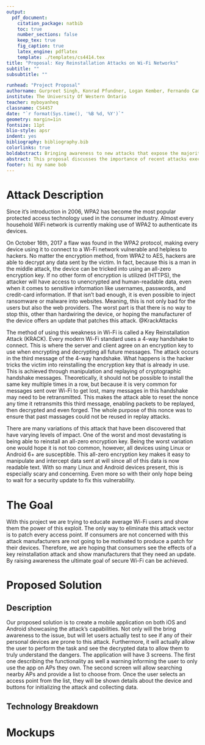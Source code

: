 ```yaml
---
output: 
  pdf_document:
    citation_package: natbib
    toc: true
    number_sections: false
    keep_tex: true
    fig_caption: true
    latex_engine: pdflatex
    template: ./templates/cs4414.tex
title: "Proposal: Key Reinstallation Attacks on Wi-Fi Networks"
subtitle: "" 
subsubtitle: ""

runhead: "Project Proposal"
authorname: Gurpreet Singh, Konrad Pfundner, Logan Kember, Fernando Campos
institute: The University Of Western Ontario
teacher: myboyanheq
classname: CS4457
date: "`r format(Sys.time(), '%B %d, %Y')`"
geometry: margin=1in
fontsize: 11pt
blio-style: apsr
indent: yes
bibliography: bibliography.bib
colorlinks: true
boldabstract: Bringing awareness to new attacks that expose the majority of WiFi networks.
abstract: This proposal discusses the importance of recent attacks executed on the WPA2 protocol and proposes the creation of a mobile application that can showcase and exploit wireless APs. 
footer: hi my name bob
---
```


# Attack Description

Since it’s introduction in 2006, WPA2 has become the most popular protected access technology used in the consumer industry. Almost every household WiFi network is currently making use of WPA2 to authenticate its devices. 

On October 16th, 2017 a flaw was found in the WPA2 protocol, making every device using it to connect to a Wi-Fi network vulnerable and helpless to hackers. No matter the encryption method, from WPA2 to AES, hackers are able to decrypt any data sent by the victim. In fact, because this is a man in the middle attack, the device can be tricked into using an all-zero encryption key. If no other form of encryption is utilized (HTTPS), the attacker will have access to unencrypted and human-readable data, even when it comes to sensitive information like usernames, passwords, and credit-card information. If that isn’t bad enough, it is even possible to inject ransomware or malware into websites. Meaning, this is not only bad for the users but also the web providers. The worst part is that there is no way to stop this, other than hardwiring the device, or hoping the manufacturer of the device offers an update that patches this attack. @KrackAttacks

The method of using this weakness in Wi-Fi is called a Key Reinstallation Attack (KRACK). Every modern Wi-Fi standard uses a 4-way handshake to connect. This is where the server and client agree on an encryption key to use when encrypting and decrypting all future messages. The attack occurs in the third message of the 4-way handshake. What happens is the hacker tricks the victim into reinstalling the encryption key that is already in use. This is achieved through manipulation and replaying of cryptographic handshake messages. Theoretically, it should not be possible to install the same key multiple times in a row, but because it is very common for messages sent over Wi-Fi to get lost, many messages in this handshake may need to be retransmitted. This makes the attack able to reset the nonce any time it retransmits this third message, enabling packets to be replayed, then decrypted and even forged. The whole purpose of this nonce was to ensure that past massages could not be reused in replay attacks.

There are many variations of this attack that have been discovered that have varying levels of impact. One of the worst and most devastating is being able to reinstall an all-zero encryption key. Being the worst variation one would hope it is not too common, however, all devices using Linux or Android 6+ are susceptible. This all-zero encryption key makes it easy to manipulate and intercept data sent at will since all of this data is now readable text. With so many Linux and Android devices present, this is especially scary and concerning. Even more so with their only hope being to wait for a security update to fix this vulnerability.

# The Goal 

With this project we are trying to educate average Wi-Fi users and show them the power of this exploit. The only way to eliminate this attack vector is to patch every access point. If consumers are not concerned with this attack manufacturers are not going to be motivated to produce a patch for their devices. Therefore, we are hoping that consumers see the effects of a key reinstallation attack and show manufacturers that they need an update. By raising awareness the ultimate goal of secure Wi-Fi can be achieved.

# Proposed Solution

## Description

Our proposed solution is to create a mobile application on both iOS and Android showcasing the attack’s capabilities. Not only will the bring awareness to the issue, but will let users actually test to see if any of their personal devices are prone to this attack. Furthermore, it will actually allow the user to perform the task and see the decrypted data to allow them to truly understand the dangers. The application will have 3 screens. The first one describing the functionality as well a warning informing the user to only use the app on APs they own. The second screen will allow searching nearby APs and provide a list to choose from. Once the user selects an access point from the list, they will be shown details about the device and buttons for initializing the attack and collecting data.

## Technology Breakdown


# Mockups

